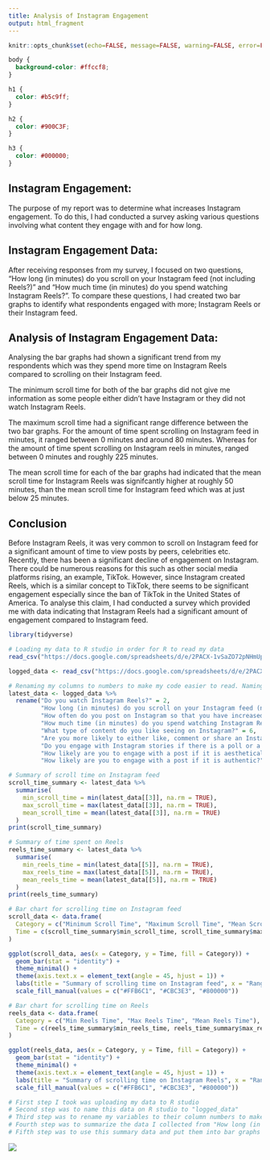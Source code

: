 ```yaml
---
title: Analysis of Instagram Engagement
output: html_fragment
---
```


```r
knitr::opts_chunk$set(echo=FALSE, message=FALSE, warning=FALSE, error=FALSE)

```

```css
body {
  background-color: #ffccf8;
}

h1 {
  color: #b5c9ff;
}

h2 {
  color: #900C3F;
}

h3 {
  color: #000000;
}

```
## Instagram Engagement:
The purpose of my report was to determine what increases Instagram engagement. To do this, I had conducted a survey asking various questions involving what content they engage with and for how long. 


## Instagram Engagement Data:
After receiving responses from my survey, I focused on two questions, "How long (in minutes) do you scroll on your Instagram feed (not including Reels?)" and "How much time (in minutes) do you spend watching Instagram Reels?". To compare these questions, I had created two bar graphs to identify what respondents engaged with more; Instagram Reels or their Instagram feed. 


## Analysis of Instagram Engagement Data:
Analysing the bar graphs had shown a significant trend from my respondents which was they spend more time on Instagram Reels compared to scrolling on their Instagram feed. 

The minimum scroll time for both of the bar graphs did not give me information as some people either didn't have Instagram or they did not watch Instagram Reels. 

The maximum scroll time had a significant range difference between the two bar graphs. For the amount of time spent scrolling on Instagram feed in minutes, it ranged between 0 minutes and around 80 minutes. Whereas for the amount of time spent scrolling on Instagram reels in minutes, ranged between 0 minutes and roughly 225 minutes. 

The mean scroll time for each of the bar graphs had indicated that the mean scroll time for Instagram Reels was signifcantly higher at roughly 50 minutes, than the mean scroll time for Instagram feed which was at just below 25 minutes. 

## Conclusion
Before Instagram Reels, it was very common to scroll on Instagram feed for a significant amount of time to view posts by peers, celebrities etc. Recently, there has been a significant decline of engagement on Instagram. There could be numerous reasons for this such as other social media platforms rising, an example, TikTok. However, since Instagram created Reels, which is a similar concept to TikTok, there seems to be significant engagement especially since the ban of TikTok in the United States of America. To analyse this claim, I had conducted a survey which provided me with data indicating that Instagram Reels had a significant amount of engagement compared to Instagram feed. 



```r
library(tidyverse)

# Loading my data to R studio in order for R to read my data
read_csv("https://docs.google.com/spreadsheets/d/e/2PACX-1vSaZO72pNHmUpCevLSW20jjkmed8NwZYalUaqymyfNg5uyqmI9XYdO520Jw2E_6a0iM_5F3eVXCvnI5/pub?output=csv")

logged_data <- read_csv("https://docs.google.com/spreadsheets/d/e/2PACX-1vSaZO72pNHmUpCevLSW20jjkmed8NwZYalUaqymyfNg5uyqmI9XYdO520Jw2E_6a0iM_5F3eVXCvnI5/pub?output=csv") 

# Renaming my columns to numbers to make my code easier to read. Naming my new data as "latest_data".
latest_data <- logged_data %>%
  rename("Do you watch Instagram Reels?" = 2,
         "How long (in minutes) do you scroll on your Instagram feed (not including Reels?)" = 3,
         "How often do you post on Instagram so that you have increased engagement?" = 4,
         "How much time (in minutes) do you spend watching Instagram Reels?"= 5,
         "What type of content do you like seeing on Instagram?" = 6,
         "Are you more likely to either like, comment or share an Instagram post if a giveaway is involved?" = 7,
         "Do you engage with Instagram stories if there is a poll or a question?" = 8,
         "How likely are you to engage with a post if it is aesthetically pleasing?" = 9,
         "How likely are you to engage with a post if it is authentic?" = 10)

# Summary of scroll time on Instagram feed
scroll_time_summary <- latest_data %>%
  summarise(
    min_scroll_time = min(latest_data[[3]], na.rm = TRUE),
    max_scroll_time = max(latest_data[[3]], na.rm = TRUE),
    mean_scroll_time = mean(latest_data[[3]], na.rm = TRUE)
  )
print(scroll_time_summary)

# Summary of time spent on Reels
reels_time_summary <- latest_data %>%
  summarise(
    min_reels_time = min(latest_data[[5]], na.rm = TRUE),
    max_reels_time = max(latest_data[[5]], na.rm = TRUE),
    mean_reels_time = mean(latest_data[[5]], na.rm = TRUE)
  )
print(reels_time_summary)

# Bar chart for scrolling time on Instagram feed 
scroll_data <- data.frame(
  Category = c("Minimum Scroll Time", "Maximum Scroll Time", "Mean Scroll Time"),
  Time = c(scroll_time_summary$min_scroll_time, scroll_time_summary$max_scroll_time, scroll_time_summary$mean_scroll_time)
)

ggplot(scroll_data, aes(x = Category, y = Time, fill = Category)) +
  geom_bar(stat = "identity") +
  theme_minimal() +
  theme(axis.text.x = element_text(angle = 45, hjust = 1)) +
  labs(title = "Summary of scrolling time on Instagram feed", x = "Range", y = "Time (minutes)") +
  scale_fill_manual(values = c("#FFB6C1", "#CBC3E3", "#800000"))

# Bar chart for scrolling time on Reels
reels_data <- data.frame(
  Category = c("Min Reels Time", "Max Reels Time", "Mean Reels Time"),
  Time = c(reels_time_summary$min_reels_time, reels_time_summary$max_reels_time, reels_time_summary$mean_reels_time)
)

ggplot(reels_data, aes(x = Category, y = Time, fill = Category)) +
  geom_bar(stat = "identity") +
  theme_minimal() +
  theme(axis.text.x = element_text(angle = 45, hjust = 1)) +
  labs(title = "Summary of scrolling time on Instagram Reels", x = "Range", y = "Time (minutes)") +
  scale_fill_manual(values = c("#FFB6C1", "#CBC3E3", "#800000"))

# First step I took was uploading my data to R studio
# Second step was to name this data on R studio to "logged_data"
# Third step was to rename my variables to their column numbers to make my code easier to read. I then renamed this to "latest_data".
# Fourth step was to summarize the data I collected from "How long (in minutes) do you scroll on your Instagram feed (not including Reels?)" and  "How much time (in minutes) do you spend watching Instagram Reels?".
# Fifth step was to use this summary data and put them into bar graphs


```



![](https://media1.tenor.com/m/ULaaFN6RH98AAAAC/social-media-social-media-addict.gif)
